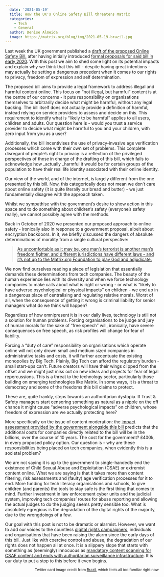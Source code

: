 ```yaml
---
  date: '2021-05-19'
  title: How the UK's Online Safety Bill threatens Matrix
  categories:
    - Tech
    - General
  author: Denise Almeida
  image: https://matrix.org/blog/img/2021-05-19-brazil.jpg
---
```


Last week the UK government published a [draft of the proposed Online Safety
Bill,](https://www.gov.uk/government/publications/draft-online-safety-bill)
after having initially introduced [formal proposals for said bill in early
2020](https://www.gov.uk/government/consultations/online-harms-white-paper/public-feedback/online-harms-white-paper-initial-consultation-response).
With this post we aim to shed some light on its potential impacts and explain
why we think that this bill - despite having great intentions - may actually
be setting a dangerous precedent when it comes to our rights to privacy,
freedom of expression and self determination.

The proposed bill aims to provide a legal framework to address illegal and
harmful content online. This focus on “not illegal, but harmful” content is at
the centre of our concerns - it puts responsibility on organisations
themselves to arbitrarily decide what might be harmful, without any legal
backing. The bill itself does not actually provide a definition of harmful,
instead relying on service providers to assess and decide on this. This
requirement to identify what is “likely to be harmful” applies to all users,
children and adults. Our question here is - would you trust a service provider
to decide what might be harmful to you and your children, with zero input from
you as a user?

Additionally, the bill incentivises the use of privacy-invasive age
verification processes which come with their own set of problems. This
complete disregard of people’s right to privacy is a reflection of the
privileged perspectives of those in charge of the drafting of this bill, which
fails to acknowledge how _actually _harmful it would be for certain groups of
the population to have their real life identity associated with their online
identity.

Our view of the world, and of the internet, is largely different from the one
presented by this bill. Now, this categorically does not mean we don’t care
about online safety (it is quite literally our bread and butter) - we just
fundamentally disagree with the approach taken.

Whilst we sympathise with the government’s desire to show action in this space
and to do something about children’s safety (everyone’s safety really), we
cannot possibly agree with the methods.

Back in October of 2020 we presented our proposed approach to online safety -
ironically also in response to a government proposal, albeit about encryption
backdoors. In it, we briefly discussed the dangers of absolute determinations
of morality from a single cultural perspective:

<blockquote>
<a href="https://matrix.org/blog/2020/10/19/combating-abuse-in-matrix-without-backdoors">As uncomfortable as it may be, one man’s terrorist is another man’s freedom fighter, and different jurisdictions have different laws - and it’s not up to the Matrix.org Foundation to play God and adjudicate.</a>
</blockquote>

We now find ourselves reading a piece of legislation that essentially demands
these determinations from tech companies. The beauty of the human experience
lies with its diversity and when we force technology companies to make calls
about what is right or wrong - or what is “likely to have adverse
psychological or physical impacts” on children - we end up in a dangerous
place of centralising and regulating relative morals. Worst of all, when the
consequence of getting it wrong is criminal liability for senior managers what
do we think will happen?

Regardless of how omnipresent it is in our daily lives, technology is still
not a solution for human problems. Forcing organisations to be judge and jury
of human morals for the sake of “free speech” will, ironically, have severe
consequences on free speech, as risk profiles will change for fear of
liability.

Forcing a “duty of care” responsibility on organisations which operate online
will not only drown small and medium sized companies in administrative tasks
and costs, it will further accentuate the existing monopolies by Big Tech.
Plainly, Big Tech can afford the regulatory burden - small start-ups can’t.
Future creators will have their wings clipped from the offset and we might
just miss out on new ideas and projects for fear of legal repercussions. This
is a threat to the technology sector, particularly those building on emerging
technologies like Matrix. In some ways, it is a threat to democracy and some
of the freedoms this bill claims to protect.

These are, quite frankly, steps towards an authoritarian dystopia. If Trust &
Safety managers start censoring something as natural as a nipple on the off
chance it might cause “adverse psychological impacts” on children, whose
freedom of expression are we actually protecting here?

More specifically on the issue of content moderation: the [impact assessment
provided by the government alongside this
bill](https://assets.publishing.service.gov.uk/government/uploads/system/uploads/attachment_data/file/985283/Draft_Online_Safety_Bill_-_Impact_Assessment_Web_Accessible.pdf)
predicts that the additional costs for companies directly related to the bill
will be in the billions, over the course of 10 years. The cost for the
government? £400k, in every proposed policy option. Our question is - why are
these responsibilities being placed on tech companies, when evidently this is
a societal problem?

We are not saying it is up to the government to single-handedly end the
existence of Child Sexual Abuse and Exploitation (CSAE) or extremist content
online. What we are saying is that it takes more than content filtering, risk
assessments and (faulty) age verification processes for it to end. More
funding for tech literacy organisations and schools, to give children (and
parents) the tools to stay safe is the first thing that comes to mind. Further
investment in law enforcement cyber units and the judicial system, improving
tech companies’ routes for abuse reporting and allowing the actual judges to
do the judging seems pretty sensible too. What is absolutely egregious is the
degradation of the digital rights of the majority, due to the wrongdoings of a
few.

Our goal with this post is not to be dramatic or alarmist. However, we want to
add our voices to the countless [digital rights
campaigners](https://www.openrightsgroup.org/blog/online-abuse-why-management-liability-isnt-the-answer/),
individuals and organisations that have been raising the alarm since the early
days of this bill. Just like with coercive control and abuse, the degradation
of our rights does not happen all at once. It is a slippery slope that starts
with something as (seemingly) innocuous as [mandatory content scanning for
CSAE content and ends with authoritarian surveillance
infrastructure](https://twitter.com/matthew_d_green/status/1392823038920564736).
It is our duty to put a stop to this before it even begins.


<small style="display: block; text-align: right">
Twitter card image credit from <a href="https://film-grab.com/2010/10/04/brazil/#bwg644/39614">Brazil</a>, which feels all too familiar right now.
</small>